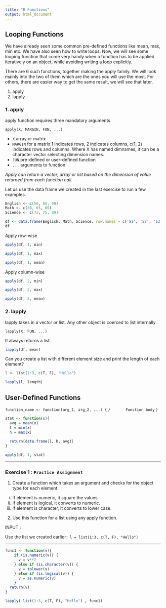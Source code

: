 ```yaml
---
title: "R Functions"
output: html_document
---
```



## Looping Functions

We have already seen some common pre-defined functions like mean, max, min etc. We have also seen how to write loops. Now, we will see some looping function that come very handy when a function has to be applied iteratively on an object, while avoiding writing a loop explicitly.

There are 6 such functions, together making the apply family. We will look mainly into the two of them which are the ones you will use the most. For others, there are easier way to get the same result, we will see that later.

1. apply
2. lapply

### 1. apply

apply function requires three mandatory arguments.

`apply(X, MARGIN, FUN, ...)`

- `X` array or matrix
- `MARGIN` for a matrix 1 indicates rows, 2 indicates columns, c(1, 2) indicates rows and columns. Where X has named dimnames, it can be a character vector selecting dimension names.
- `FUN` pre-defined or user-defined function
- `...` arguments to function

_Apply can return a vector, array or list based on the dimension of value returned from each function call._

Let us use the data frame we created in the last exercise to run a few examples.

```r
English <- c(50, 85, 90)
Math <- c(38, 65, 65)
Science <- c(75, 75, 80)

df <- data.frame(English, Math, Science, row.names = c('S1', 'S2', 'S3'))
df
```

Apply row-wise

```r
apply(df, 1, min)
```

```r
apply(df, 1, max)
```

```r
apply(df, 1, mean)
```

Apply column-wise

```r
apply(df, 2, min)
```

```r
apply(df, 2, max)
```

```r
apply(df, 2, mean)
```


### 2. lapply

lapply takes in a vector or list. Any other object is coerced to list internally.

`lapply(X, FUN, ...)`

It always returns a list.

```r

lapply(df, mean) 

```

Can you create a list with different element size and print the length of each element?

```r

l <- list(1:3, c(T, F), "Hello")

lapply(l, length)

```

## User-Defined Functions

`function_name <- function(arg_1, arg_2, ...) {`
`/       Function body `
`}`

```r

stat <- function(x){
  avg = mean(x)
  l = min(x)
  h = max(x)
  
  return(data.frame(l, h, avg))
}

apply(df, 1, stat) 

```

___

### Exercise 1 : `Practice Assignment`

1. Create a function which takes an argument and checks for the object type for each element
  i. If element is numeric, it square the values.
  ii. If element is logical, it converts to numeric.
  iii. If element is character, it converts to lower case.
  
2. Use this function for a list using any apply function.  


INPUT : 

Use the list we created earlier : 
`l = list(1:3, c(T, F), "Hello")`

___

```r

func1 <- function(v){
    if (is.numeric(v)) {
      v = v**2
    } else if (is.character(v)) {
      v = tolower(v)
    } else if (is.logical(v)) {
      v = as.numeric(v)
    }
  return(v)
}

lapply( list(1:3, c(T, F), "Hello") , func1)

```